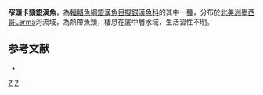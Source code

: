 {{Speciesbox 
| status = NE
| status_system = IUCN3.1
| taxon = Chirostoma compressum
| authority =  [[de_Buen|de Buen]], 1940
| synonyms = *''Chirostoma grandocule compressum '',de Buen, 1940 
}}
'''窄頭卡頦銀漢魚'''，為[[輻鰭魚綱|輻鰭魚綱]][[銀漢魚目|銀漢魚目]][[擬銀漢魚科|擬銀漢魚科]]的其中一[[種|種]]，分布於[[北美洲|北美洲]][[墨西哥|墨西哥]]Lerma河流域，為熱帶魚類，棲息在底中層水域，生活習性不明。

==参考文献==
*{{FishBase_species|genus=Chirostoma|species=compressum|year=2016|month=3}}

{{Taxonbar|from=Q6411569}}

[[Category:卡頦銀漢魚屬|Z]]
[[Category:1940年描述的鱼类|Z]]

{{魚類小作品}}